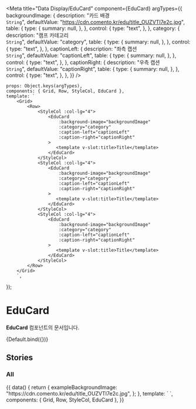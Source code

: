 
<Meta
    title="Data Display/EduCard"
    component={EduCard}
    argTypes={{
        backgroundImage: {
            description: "카드 배경<br/>`String`",
            defaultValue: "https://cdn.comento.kr/edu/title_OUZVTI7e2c.jpg",
            table: {
                type: {
                    summary: null,
                },
            },
            control: {
                type: "text",
            },
        },
        category: {
            description: "캠프 카테고리<br/>`String`",
            defaultValue: "category",
            table: {
                type: {
                    summary: null,
                },
            },
            control: {
                type: "text",
            },
        },
        captionLeft: {
            description: "좌측 캡션<br/>`String`",
            defaultValue: "captionLeft",
            table: {
                type: {
                    summary: null,
                },
            },
            control: {
                type: "text",
            },
        },
        captionRight: {
            description: "우측 캡션<br/>`String`",
            defaultValue: "captionRight",
            table: {
                type: {
                    summary: null,
                },
            },
            control: {
                type: "text",
            },
        },
    }}
/>

    props: Object.keys(argTypes),
    components: { Grid, Row, StyleCol, EduCard },
    template: `
        <Grid>
            <Row>
                <StyleCol :col-lg="4">
                    <EduCard
                        :background-image="backgroundImage"
                        :category="category"
                        :caption-left="captionLeft"
                        :caption-right="captionRight"
                    >
                       <template v-slot:title>Title</template>
                    </EduCard>
                </StyleCol>
                <StyleCol :col-lg="4">
                    <EduCard
                        :background-image="backgroundImage"
                        :category="category"
                        :caption-left="captionLeft"
                        :caption-right="captionRight"
                    >
                       <template v-slot:title>Title</template>
                    </EduCard>
                </StyleCol>
                <StyleCol :col-lg="4">
                    <EduCard
                        :background-image="backgroundImage"
                        :category="category"
                        :caption-left="captionLeft"
                        :caption-right="captionRight"
                    >
                       <template v-slot:title>Title</template>
                    </EduCard>
                </StyleCol>
            </Row>
        </Grid>
        `,
});

# EduCard

**EduCard** 컴포넌트의 문서입니다.

<Story name="Default">{Default.bind({})}</Story>

<ArgsTable story="Default" />

## Stories

### All

<Canvas>
    <Story name="All">
        {{
            data() {
                return {
                    exampleBackgroundImage:
                        "https://cdn.comento.kr/edu/title_OUZVTI7e2c.jpg",
                };
            },
            template: `
                <Grid>
                    <Row>
                        <StyleCol :col-lg="4">
                            <EduCard
                                :background-image="exampleBackgroundImage"
                                category="category"
                                caption-left="captionLeft"
                                caption-right="captionRight"
                            >
                               <template v-slot:title>Title</template>
                            </EduCard>
                        </StyleCol>
                        <StyleCol :col-lg="4">
                            <EduCard
                                :background-image="exampleBackgroundImage"
                                category="category"
                                title="대기업 현직자와 알기 쉽게 이해하는 생산기술 생산관리의 핵심알아보고 보고서 작성과 직무 체험하기"
                                caption-left="captionLeft"
                                caption-right="captionRight"
                            >
                               <template v-slot:title>Title</template>
                            </EduCard>
                        </StyleCol>
                        <StyleCol :col-lg="4">
                            <EduCard
                                :background-image="exampleBackgroundImage"
                                category="category"
                                title="title"
                                caption-left="captionLeft"
                                caption-right="captionRight"
                            >
                               <template v-slot:title>Title</template>
                            </EduCard>
                        </StyleCol>
                    </Row>
                </Grid>
            `,
            components: { Grid, Row, StyleCol, EduCard },
        }}
    </Story>
</Canvas>
